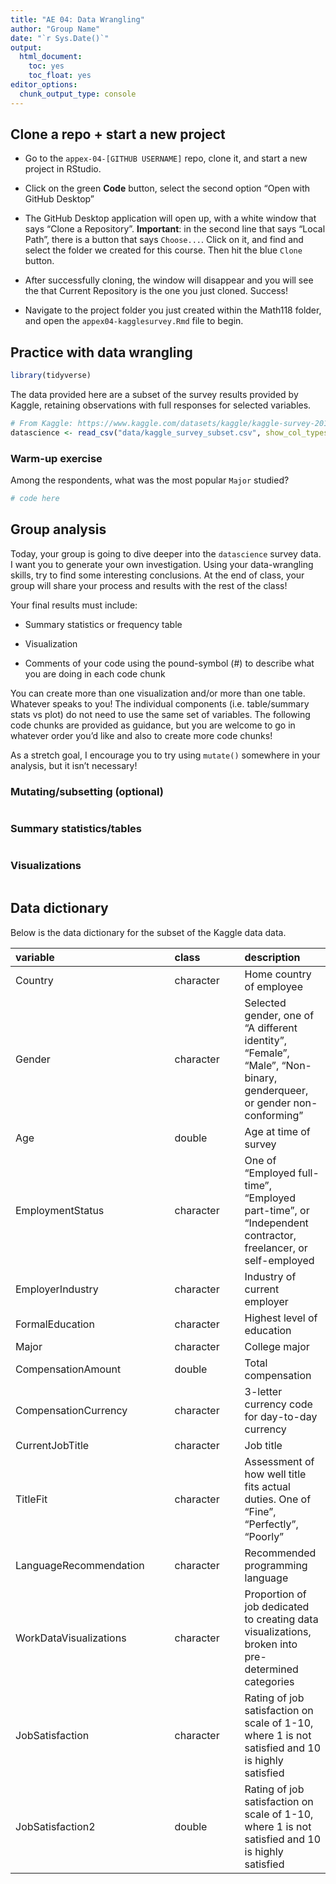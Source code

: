 ```yaml
---
title: "AE 04: Data Wrangling"
author: "Group Name"
date: "`r Sys.Date()`"
output: 
  html_document: 
    toc: yes
    toc_float: yes
editor_options: 
  chunk_output_type: console
---
```

## Clone a repo + start a new project

- Go to the `appex-04-[GITHUB USERNAME]` repo, clone it, and start a new project in RStudio. 

- Click on the green **Code** button, select the second option "Open with GitHub Desktop"

- The GitHub Desktop application will open up, with a white window that says "Clone a Repository". **Important**: in the second line that says "Local Path", there is a button that says `Choose...`. Click on it, and find and select the folder we created for this course. Then hit the blue `Clone` button.

- After successfully cloning, the window will disappear and you will see the that Current Repository is the one you just cloned. Success!

- Navigate to the project folder you just created within the Math118 folder, and open the `appex04-kagglesurvey.Rmd` file to begin.

## Practice with data wrangling

```r
library(tidyverse)
```

The data provided here are a subset of the survey results provided by Kaggle, retaining observations with full responses for selected variables.

```r
# From Kaggle: https://www.kaggle.com/datasets/kaggle/kaggle-survey-2017/
datascience <- read_csv("data/kaggle_survey_subset.csv", show_col_types = F) 
```

### Warm-up exercise

Among the respondents, what was the most popular `Major` studied?

```r
# code here
```


## Group analysis

Today, your group is going to dive deeper into the `datascience` survey data. I want you to generate your own investigation. Using your data-wrangling skills, try to find some interesting conclusions. At the end of class, your group will share your process and results with the rest of the class!

Your final results must include: 

  - Summary statistics or frequency table
  
  - Visualization
  
  - Comments of your code using the pound-symbol (#) to describe what you are doing in each code chunk
  
You can create more than one visualization and/or more than one table. Whatever speaks to you! The individual components (i.e. table/summary stats vs plot) do not need to use the same set of variables. The following code chunks are provided as guidance, but you are welcome to go in whatever order you'd like and also to create more code chunks!

As a stretch goal, I encourage you to try using `mutate()` somewhere in your analysis, but it isn't necessary!


### Mutating/subsetting (optional)

```r

```

### Summary statistics/tables

```r

```

### Visualizations

```r


```

## Data dictionary

Below is the data dictionary for the subset of the Kaggle data data.

|variable              |class     |description |
|:---------------------|:---------|:-----------|
|Country               |character | Home country of employee |
|Gender                |character | Selected gender, one of "A different identity", "Female", "Male", "Non-binary, genderqueer, or gender non-conforming"|
|Age                   |double    | Age at time of survey|
|EmploymentStatus      |character | One of "Employed full-time", "Employed part-time", or "Independent contractor, freelancer, or self-employed |
|EmployerIndustry      |character | Industry of current employer|
|FormalEducation       |character | Highest level of education|
|Major                 |character | College major|
|CompensationAmount    |double    | Total compensation|
|CompensationCurrency  |character | 3-letter currency code for day-to-day currency|
|CurrentJobTitle       |character | Job title|
|TitleFit              |character | Assessment of how well title fits actual duties. One of "Fine", "Perfectly", "Poorly"|
|LanguageRecommendation|character | Recommended programming language|
|WorkDataVisualizations|character | Proportion of job dedicated to creating data visualizations, broken into pre-determined categories|
|JobSatisfaction       |character |  Rating of job satisfaction on scale of 1-10, where 1 is not satisfied and 10 is highly satisfied|
|JobSatisfaction2       |double |  Rating of job satisfaction on scale of 1-10, where 1 is not satisfied and 10 is highly satisfied|
